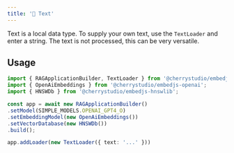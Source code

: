---
title: '📝 Text'
---

Text is a local data type. To supply your own text, use the `TextLoader` and enter a string. The text is not processed, this can be very versatile.

## Usage

```ts
import { RAGApplicationBuilder, TextLoader } from '@cherrystudio/embedjs';
import { OpenAiEmbeddings } from '@cherrystudio/embedjs-openai';
import { HNSWDb } from '@cherrystudio/embedjs-hnswlib';

const app = await new RAGApplicationBuilder()
.setModel(SIMPLE_MODELS.OPENAI_GPT4_O)
.setEmbeddingModel(new OpenAiEmbeddings())
.setVectorDatabase(new HNSWDb())
.build();

app.addLoader(new TextLoader({ text: '...' }))
```
